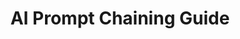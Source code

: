 ---
title: AI Prompt Chaining Guide
sidebarTitle: "Prompt Chaining Guide"
icon: "circle-nodes"
iconType: "solid"
---
